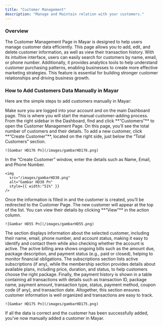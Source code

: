 ```yaml
---
title: "Customer Management"
description: "Manage and Maintain relation with your customers."
---
```


### Overview

The Customer Management Page in Mayar is designed to help users manage customer data efficiently. This page allows you to add, edit, and delete customer information, as well as view their transaction history. With its intuitive interface, users can easily search for customers by name, email, or phone number. Additionally, it provides analytics tools to help understand customer purchasing patterns, enabling businesses to create more effective marketing strategies. This feature is essential for building stronger customer relationships and driving business growth.

### How to Add Customers Data Manually in Mayar

Here are the simple steps to add customers manually in Mayar:

<Steps>
  <Step title="Log in to the Mayar Dashboard">
    Make sure you are logged into your account and on the main Dashboard page. This is where you will start the manual customer-adding process.
  </Step>
  <Step title="Go to the “Customers” Page">
    From the right sidebar in the Dashboard, find and click **“Customers”** to open the Customer Management Page.
  </Step>
  <Step title="Click “Create Customer”">
    On this page, you’ll see the total number of customers and their details. To add a new customer, click **“Create Customer”**, located on the right side, just below the “Total Customers” section.

    ![Gambar HD176 Pn](/images/gambarHD176.png)
  </Step>
  <Step title="Fill in Customer Details">
    In the “Create Customer” window, enter the details such as Name, Email, and Phone Number.

    <img
      src="/images/gambarHD30.png"
      alt="Gambar HD30 Pn"
      style={{ width:"51%" }}
    />
  </Step>
  <Step title="Access Customer Details Page">
    Once the information is filled in and the customer is created, you’ll be redirected to the Customer Page. The new customer will appear at the top of the list. You can view their details by clicking **“View”** in the action column.

    ![Gambar HD55 Pn](/images/gambarHD55.png)
  </Step>
  <Step title="Customer Details">
    The section displays information about the selected customer, including their name, email, phone number, and account status, making it easy to identify and contact them while also checking whether the account is active. The active billing area shows ongoing bills such as the amount due, package description, and payment status (e.g., paid or closed), helping to monitor financial obligations. The subscriptions section lists active subscriptions (if any), while the membership section provides details about available plans, including price, duration, and status, to help customers choose the right package. Finally, the payment history is shown in a table containing all transactions with details such as transaction ID, package name, payment amount, transaction type, status, payment method, coupon code (if any), and transaction date. Altogether, this section ensures customer information is well organized and transactions are easy to track.

    ![Gambar HD175 Pn](/images/gambarHD175.png)
  </Step>
  <Step title="Finish">
    If all the data is correct and the customer has been successfully added, you’ve now manually added a customer in Mayar.
  </Step>
</Steps>